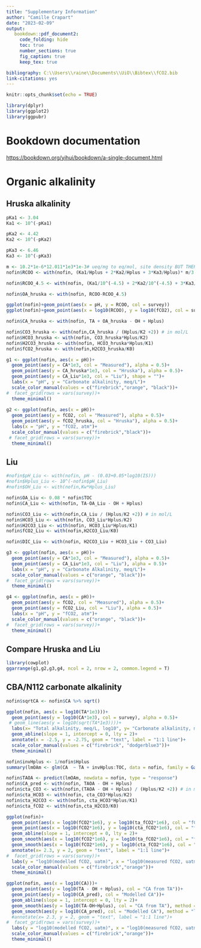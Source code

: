 ```yaml
---
title: "Supplementary Information"
author: "Camille Crapart"
date: "2023-02-09"
output: 
   bookdown::pdf_document2:
     code_folding: hide
     toc: true
     number_sections: true
     fig_caption: true
     keep_tex: true

bibliography: C:\\Users\\raine\\Documents\\UiO\\Bibtex\\fCO2.bib
link-citations: yes
---
```


```r
knitr::opts_chunk$set(echo = TRUE)
```

```r
library(dplyr)
library(ggplot2)
library(ggpubr)
```

# Bookdown documentation

<https://bookdown.org/yihui/bookdown/a-single-document.html>

# Organic alkalinity

## Hruska alkalinity

```r

pKa1 <- 3.04
Ka1 <- 10^(-pKa1)

pKa2 <- 4.42
Ka2 <- 10^(-pKa2)

pKa3 <- 6.46
Ka3 <- 10^(-pKa3)

m <- 10.2*1e-6*12.011*1e3*1e-3# ueq/mg to eq/mol, site density BUT THERE IS A 1e3 PB: have to multiply by 1e-3 to stay in the range
nofin$RCOO <- with(nofin, (Ka1/Hplus + 2*Ka2/Hplus + 3*Ka3/Hplus)* m/3 * TOC) # estimated in eq/L

nofin$RCOO_4.5 <- with(nofin, (Ka1/10^(-4.5) + 2*Ka2/10^(-4.5) + 3*Ka3/10^(-4.5))* m/3 * TOC)

nofin$OA_hruska <- with(nofin, RCOO-RCOO_4.5)

ggplot(nofin)+geom_point(aes(x = pH, y = RCOO, col = survey))
ggplot(nofin)+geom_point(aes(x = log10(RCOO), y = log10(fCO2), col = survey))

nofin$CA_hruska <- with(nofin, TA + OA_hruska - OH + Hplus) 

nofin$CO3_hruska <- with(nofin,CA_hruska / (Hplus/K2 +2)) # in mol/L
nofin$HCO3_hruska <- with(nofin, CO3_hruska*Hplus/K2)
nofin$H2CO3_hruska <- with(nofin, HCO3_hruska*Hplus/K1)
nofin$fCO2_hruska <- with(nofin,H2CO3_hruska/K0)

g1 <- ggplot(nofin, aes(x = pH))+
  geom_point(aes(y = CA*1e3, col = "Measured"), alpha = 0.5)+
  geom_point(aes(y = CA_hruska*1e3, col = "Hruska"), alpha = 0.5)+
  geom_point(aes(y = CA_Liu*1e3, col = "Liu"), shape = "")+
  labs(x = "pH", y = "Carbonate alkalinity, meq/L")+
  scale_color_manual(values = c("firebrick","orange", "black"))+
#  facet_grid(rows = vars(survey))+
  theme_minimal()
  
g2 <- ggplot(nofin, aes(x = pH))+
  geom_point(aes(y = fCO2, col = "Measured"), alpha = 0.5)+
  geom_point(aes(y = fCO2_hruska, col = "Hruska"), alpha = 0.5)+
  labs(x = "pH", y = "fCO2, atm")+
  scale_color_manual(values = c("firebrick","black"))+
 # facet_grid(rows = vars(survey))+
  theme_minimal()
```

## Liu

```r
#nofin$pH_Liu <- with(nofin, pH - (0.03+0.05*log10(IS)))
#nofin$Hplus_Liu <- 10^(-nofin$pH_Liu)
#nofin$OH_Liu <- with(nofin,Kw*Hplus_Liu)

nofin$OA_Liu <- 0.08 * nofin$TOC
nofin$CA_Liu <- with(nofin, TA-OA_Liu - OH + Hplus)

nofin$CO3_Liu <- with(nofin,CA_Liu / (Hplus/K2 +2)) # in mol/L
nofin$HCO3_Liu <- with(nofin, CO3_Liu*Hplus/K2)
nofin$H2CO3_Liu <- with(nofin, HCO3_Liu*Hplus/K1)
nofin$fCO2_Liu <- with(nofin,H2CO3_Liu/K0)

nofin$DIC_Liu <- with(nofin, H2CO3_Liu + HCO3_Liu + CO3_Liu)

g3 <- ggplot(nofin, aes(x = pH))+
  geom_point(aes(y = CA*1e3, col = "Measured"), alpha = 0.5)+
  geom_point(aes(y = CA_Liu*1e3, col = "Liu"), alpha = 0.5)+
  labs(x = "pH", y = "Carbonate Alkalinity, meq/L")+
  scale_color_manual(values = c("orange", "black"))+
#  facet_grid(rows = vars(survey))+
  theme_minimal()

g4 <- ggplot(nofin, aes(x = pH))+
  geom_point(aes(y = fCO2, col = "Measured"), alpha = 0.5)+
  geom_point(aes(y = fCO2_Liu, col = "Liu"), alpha = 0.5)+
  labs(x = "pH", y = "fCO2, atm")+
  scale_color_manual(values = c("orange", "black"))+
#  facet_grid(rows = vars(survey))+
  theme_minimal()

```

## Compare Hruska and Liu

```r
library(cowplot)
ggarrange(g1,g2,g3,g4, ncol = 2, nrow = 2, common.legend = T)

```

## CBA/N112 carbonate alkalinity

```r
nofin$sqrtCA <- nofin$CA %>% sqrt()

ggplot(nofin, aes(x = log10(TA*1e3)))+
  geom_point(aes(y = log10(CA*1e3), col = survey), alpha = 0.5)+
 # geom_line(aes(y = log10(sqrt(TA*1e3))))+
  labs(x= "Total alkalinity, meq/L, log10", y= "Carbonate alkalinity, meq/L, log10")+
  geom_abline(slope = 1, intercept = 0, lty = 2)+
  annotate(x = -2.5, y = -2.75, geom = "text", label = "1:1 line")+
  scale_color_manual(values = c("firebrick", "dodgerblue3"))+
  theme_minimal()
```

```r
nofin$invHplus <- 1/nofin$Hplus
summary(lmOAm <- glm(CA  ~ TA + invHplus:TOC, data = nofin, family = Gamma(link = "sqrt")))

nofin$TAOA <- predict(lmOAm, newdata = nofin, type = "response")
nofin$CA_pred <- with(nofin, TAOA - OH + Hplus)
nofin$cta_CO3 <- with(nofin,(TAOA - OH + Hplus) / (Hplus/K2 +2)) # in mol/L
nofin$cta_HCO3 <- with(nofin, cta_CO3*Hplus/K2)
nofin$cta_H2CO3 <- with(nofin, cta_HCO3*Hplus/K1)
nofin$cta_fCO2 <- with(nofin,cta_H2CO3/K0)

ggplot(nofin)+
  geom_point(aes(x = log10(fCO2*1e6), y = log10(ta_fCO2*1e6), col = "fCO2 from TA"))+
  geom_point(aes(x = log10(fCO2*1e6), y = log10(cta_fCO2*1e6), col = "fCO2 from corrected TA"))+
  geom_abline(slope = 1, intercept = 0, lty = 2)+
  geom_smooth(aes(x = log10(fCO2*1e6), y = log10(ta_fCO2*1e6), col = "fCO2 from TA"), method = "lm", se = F)+
  geom_smooth(aes(x = log10(fCO2*1e6), y = log10(cta_fCO2*1e6), col = "fCO2 from corrected TA"), method = "lm", se = F)+
  annotate(x= 2.3, y = 2, geom = "text", label = "1:1 line")+
#  facet_grid(rows = vars(survey))+
  labs(y = "log10(modelled fCO2, uatm)", x = "log10(measured fCO2, uatm)", col = "", title = "12")+
  scale_color_manual(values = c("firebrick","orange"))+
  theme_minimal()

ggplot(nofin, aes(x = log10(CA)))+
  geom_point(aes(y = log10(TA - OH + Hplus), col = "CA from TA"))+
  geom_point(aes(y = log10(CA_pred), col = "Modelled CA"))+
  geom_abline(slope = 1, intercept = 0, lty = 2)+
  geom_smooth(aes(y = log10(TA-OH+Hplus), col = "CA from TA"), method = "lm", se = F)+
  geom_smooth(aes(y = log10(CA_pred), col = "Modelled CA"), method = "lm", se = F)+
  #annotate(x= 2.3, y = 2, geom = "text", label = "1:1 line")+
#  facet_grid(rows = vars(survey))+
  labs(y = "log10(modelled fCO2, uatm)", x = "log10(measured fCO2, uatm)", col = "")+
  scale_color_manual(values = c("firebrick","orange"))+
  theme_minimal()
```
